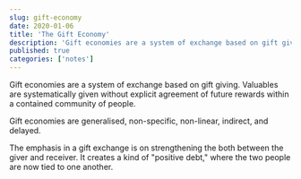 ```yaml
---
slug: gift-economy
date: 2020-01-06
title: 'The Gift Economy'
description: 'Gift economies are a system of exchange based on gift giving. Valuables are systematically given without explicit agreement of future rewards within a contained community of people.'
published: true
categories: ['notes']
---
```


Gift economies are a system of exchange based on gift giving. Valuables are systematically given without explicit agreement of future rewards within a contained community of people.

Gift economies are generalised, non-specific, non-linear, indirect, and delayed.

The emphasis in a gift exchange is on strengthening the both between the giver and receiver. It creates a kind of "positive debt," where the two people are now tied to one another.